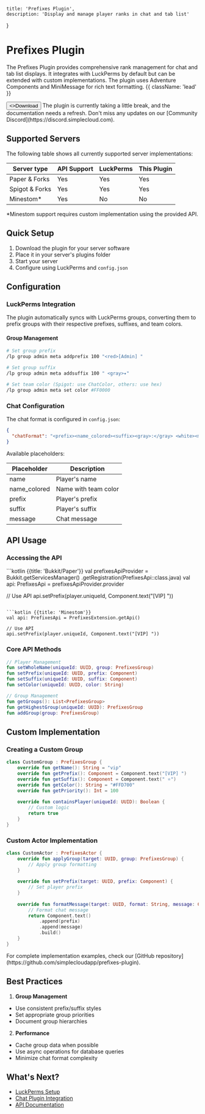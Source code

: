
    title: 'Prefixes Plugin',
    description: 'Display and manage player ranks in chat and tab list'
}

# Prefixes Plugin

The Prefixes Plugin provides comprehensive rank management for chat and tab list displays. It integrates with LuckPerms by default but can be extended with custom implementations. The plugin uses Adventure Components and MiniMessage for rich text formatting. {{ className: 'lead' }}

<Button href="https://github.com/simplecloudapp/prefixes-plugin/releases" arrow="right">
    <>Download</>
</Button>

<DangerNote>
    The plugin is currently taking a little break, and the documentation needs a refresh. Don't miss any updates on our [Community Discord](https://discord.simplecloud.com).
</DangerNote>

## Supported Servers

The following table shows all currently supported server implementations:

| Server type    | API Support | LuckPerms | This Plugin |
| -------------- | ----------- | --------- | ----------- |
| Paper & Forks  | Yes         | Yes       | Yes         |
| Spigot & Forks | Yes         | Yes       | Yes         |
| Minestom*      | Yes         | No        | No          |

<Note>
    *Minestom support requires custom implementation using the provided API.
</Note>

## Quick Setup

1. Download the plugin for your server software
2. Place it in your server's plugins folder
3. Start your server
4. Configure using LuckPerms and `config.json`

## Configuration

### LuckPerms Integration

The plugin automatically syncs with LuckPerms groups, converting them to prefix groups with their respective prefixes, suffixes, and team colors.

#### Group Management
```bash
# Set group prefix
/lp group admin meta addprefix 100 "<red>[Admin] "

# Set group suffix
/lp group admin meta addsuffix 100 " <gray>✦"

# Set team color (Spigot: use ChatColor, others: use hex)
/lp group admin meta set color #FF0000
```

### Chat Configuration

The chat format is configured in `config.json`:

```json
{
  "chatFormat": "<prefix><name_colored><suffix><gray>:</gray> <white><message></white>"
}
```

Available placeholders:

| Placeholder    | Description                     |
|---------------|---------------------------------|
| name          | Player's name                   |
| name_colored  | Name with team color            |
| prefix        | Player's prefix                 |
| suffix        | Player's suffix                 |
| message       | Chat message                    |

## API Usage

### Accessing the API

<CodeGroup>
```kotlin {{title: 'Bukkit/Paper'}}
val prefixesApiProvider = Bukkit.getServicesManager()
    .getRegistration(PrefixesApi::class.java)
val api: PrefixesApi = prefixesApiProvider.provider

// Use API
api.setPrefix(player.uniqueId, Component.text("[VIP] "))
```

```kotlin {{title: 'Minestom'}}
val api: PrefixesApi = PrefixesExtension.getApi()

// Use API
api.setPrefix(player.uniqueId, Component.text("[VIP] "))
```
</CodeGroup>

### Core API Methods

```kotlin
// Player Management
fun setWholeName(uniqueId: UUID, group: PrefixesGroup)
fun setPrefix(uniqueId: UUID, prefix: Component)
fun setSuffix(uniqueId: UUID, suffix: Component)
fun setColor(uniqueId: UUID, color: String)

// Group Management
fun getGroups(): List<PrefixesGroup>
fun getHighestGroup(uniqueId: UUID): PrefixesGroup
fun addGroup(group: PrefixesGroup)
```

## Custom Implementation

### Creating a Custom Group

```kotlin
class CustomGroup : PrefixesGroup {
    override fun getName(): String = "vip"
    override fun getPrefix(): Component = Component.text("[VIP] ")
    override fun getSuffix(): Component = Component.text(" ⭐")
    override fun getColor(): String = "#FFD700"
    override fun getPriority(): Int = 100
    
    override fun containsPlayer(uniqueId: UUID): Boolean {
        // Custom logic
        return true
    }
}
```

### Custom Actor Implementation

```kotlin
class CustomActor : PrefixesActor {
    override fun applyGroup(target: UUID, group: PrefixesGroup) {
        // Apply group formatting
    }
    
    override fun setPrefix(target: UUID, prefix: Component) {
        // Set player prefix
    }
    
    override fun formatMessage(target: UUID, format: String, message: Component): Component {
        // Format chat message
        return Component.text()
            .append(prefix)
            .append(message)
            .build()
    }
}
```

<Note>
    For complete implementation examples, check our [GitHub repository](https://github.com/simplecloudapp/prefixes-plugin).
</Note>

## Best Practices

1. **Group Management**
- Use consistent prefix/suffix styles
- Set appropriate group priorities
- Document group hierarchies

2. **Performance**
- Cache group data when possible
- Use async operations for database queries
- Minimize chat format complexity

## What's Next?

- [LuckPerms Setup](/resources/permissions)
- [Chat Plugin Integration](/plugins/chat)
- [API Documentation](/api)

